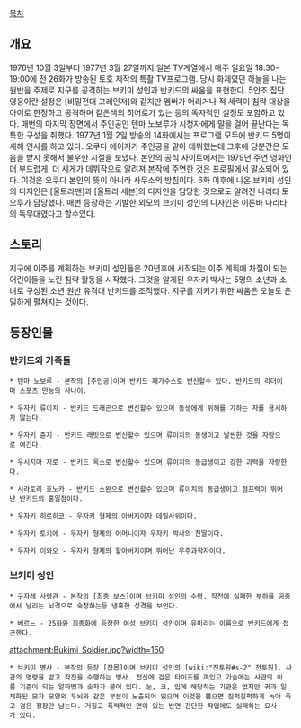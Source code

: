 [[목차]]
== 개요 ==
1976년 10월 3일부터 1977년 3월 27일까지 일본 TV계열에서 매주 일요일 18:30-19:00에 전 26화가 방송된 토호 제작의 특촬 TV프로그램. 당시 화제였던 하늘을 나는 원반을 주제로 지구를 공격하는 브키미 성인과 반키드의 싸움을 표현한다. 5인조 집단 영웅이란 설정은 [비밀전대 고레인저]와 같지만 멤버가 어리거나 적 세력이 침략 대상을 아이로 한정하고 공격하며 같은색의 히어로가 있는 등의 독자적인 설정도 포함하고 있다. 매번의 마지막 장면에서 주인공인 텐마 노보루가 시청자에게 말을 걸어 끝난다는 독특한 구성을 취했다. 1977년 1월 2일 방송의 14화에서는 프로그램 모두에 반키드 5명이 새해 인사를 하고 있다. 오쿠다 에이지가 주인공을 맡아 데뷔했는데 그후에 당분간은 도움을 받지 못해서 불우한 시절을 보냈다. 본인의 공식 사이트에서는 1979년 주연 영화인 더 부드럽게, 더 세게가 데뷔작으로 알려져 본작에 주연한 것은 프로필에서 말소되어 있다. 이것은 오쿠다 본인의 뜻이 아니라 사무소의 방침이다. 6화 이후에 나온 브키미 성인의 디자인은 [울트라맨]과 [울트라 세븐]의 디자인을 담당한 것으로도 알려진 나리타 토오루가 담당했다. 매번 등장하는 기발한 외모의 브키미 성인의 디자인은 이른바 나리타의 독무대였다고 할수있다.

== 스토리 ==
지구에 이주를 계획하는 브키미 성인들은 20년후에 시작되는 이주 계획에 차질이 되는 어린이들을 노린 침략 활동을 시작했다. 그것을 알게된 우자키 박사는 5명의 소년과 소녀로 구성된 소년 원반 유격대 반키드를 조직했다. 지구를 지키기 위한 싸움은 오늘도 은밀하게 펼쳐지는 것이다.

== 등장인물 ==
=== 반키드와 가족들 ===
 * 텐마 노보루 - 본작의 [주인공]이며 반키드 페가수스로 변신할수 있다. 반키드의 리더이며 스포츠 만능의 사나이. 

 * 우자키 류이치 - 반키드 드래곤으로 변신할수 있으며 동생에게 위해를 가하는 자를 용서하지 않는다. 

 * 우자키 쥰지 - 반키드 래빗으로 변신할수 있으며 류이치의 동생이고 날씬한 것을 자랑으로 여긴다. 

 * 우시지마 지로 - 반키드 옥스로 변신할수 있으며 류이치의 동급생이고 강한 괴력을 자랑한다.

 * 시라토리 호노카 - 반키드 스완으로 변신할수 있으며 류이치의 동급생이고 점프력이 뛰어난 반키드의 홍일점이다.

 * 우자키 히로히코 - 우자키 형제의 아버지이자 데릴사위이다.

 * 우자키 토키에 - 우자키 형제의 어머니이자 우자키 박사의 친딸이다.

 * 우자키 이와오 - 우자키 형제의 할아버지이며 뛰어난 우주과학자이다.

=== 브키미 성인 ===
 * 구자레 사령관 - 본작의 [최종 보스]이며 브키미 성인의 수령. 작전에 실패한 부하를 공중에서 날리는 뇌격으로 숙청하는등 냉혹한 성격을 보인다. 

 * 베르느 - 25화와 최종화에 등장한 여성 브키미 성인이며 유미라는 이름으로 반키드에게 접근했다.

attachment:Bukimi_Soldier.jpg?width=150
 * 브키미 병사 - 본작의 등장 [잡몹]이며 브키미 성인의 [wiki:"전투원#s-2" 전투원]. 사관의 명령을 받고 작전을 수행하는 병사. 전신에 검은 타이즈를 껴입고 가슴에는 사관의 이름 기준이 되는 알파벳과 숫자가 붙어 있다. 눈, 코, 입에 해당하는 기관은 없지만 귀과 일체화된 모자 모양의 두뇌와 같은 부분이 노출되어 있으며 이것을 뽑으면 질퍽질퍽하게 녹아 죽고 검은 정장만 남는다. 거칠고 폭력적인 면이 있는 반면 간단한 작업에도 실패하는 묘사가 있다.
